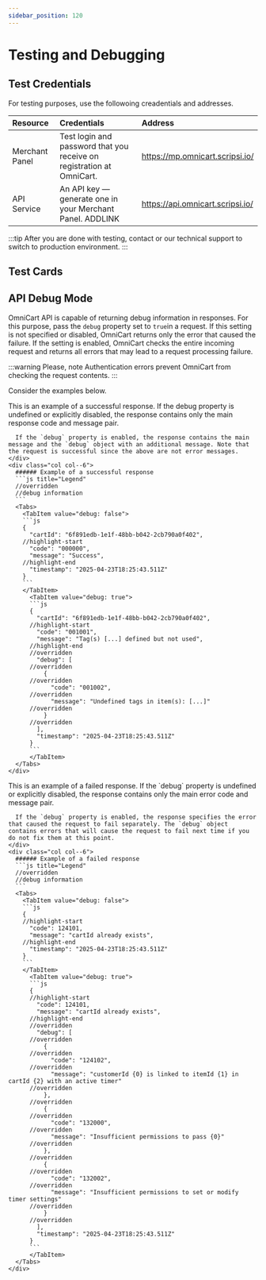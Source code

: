 ```yaml
---
sidebar_position: 120
---
```


# Testing and Debugging

## Test Credentials

For testing purposes, use the followoing creadentials and addresses.

| Resource | Credentials | Address |
| :-- | :-- | :-- |
| Merchant Panel | Test login and password that you receive on registration at OmniCart. | https://mp.omnicart.scripsi.io/ |
| API Service | An API key — generate one in your Merchant Panel. ADDLINK | https://api.omnicart.scripsi.io/ |

:::tip
After you are done with testing, contact or our technical support to switch to production environment.
:::

## Test Cards


<Cards />

## API Debug Mode

OmniCart API is capable of returning debug information in responses. For this purpose, pass the `debug` property set to `true`in a request. If this setting is not specified or disabled, OmniCart returns only the error that caused the failure. If the setting is enabled, OmniCart checks the entire incoming request and returns all errors that may lead to a request processing failure.

:::warning Please, note
Authentication errors prevent OmniCart from checking the request contents.
:::

Consider the examples below.

<div class="container">
  <div class="row">
    <div class="col col--6">
      This is an example of a successful response. If the debug property is undefined or explicitly disabled, the response contains only the main response code and message pair.
      
      If the `debug` property is enabled, the response contains the main message and the `debug` object with an additional message. Note that the request is successful since the above are not error messages.
    </div>
    <div class="col col--6">
      ###### Example of a successful response
      ```js title="Legend"
      //overridden
      //debug information
      ```
      <Tabs>
        <TabItem value="debug: false">
        ```js
        {
          "cartId": "6f891edb-1e1f-48bb-b042-2cb790a0f402",
        //highlight-start
          "code": "000000",
          "message": "Success",
        //highlight-end
          "timestamp": "2025-04-23T18:25:43.511Z"
        }
        ```
        </TabItem>
          <TabItem value="debug: true">
          ```js
          {
            "cartId": "6f891edb-1e1f-48bb-b042-2cb790a0f402",
          //highlight-start
            "code": "001001",
            "message": "Tag(s) [...] defined but not used",
          //highlight-end
          //overridden
            "debug": [
          //overridden
              {
          //overridden
                "code": "001002",
          //overridden
                "message": "Undefined tags in item(s): [...]"
          //overridden
              }
          //overridden
            ],
            "timestamp": "2025-04-23T18:25:43.511Z"
          }
          ```
          </TabItem>
      </Tabs>
    </div>
  </div>
</div>

<div class="container">
  <div class="row">
    <div class="col col--6">
      This is an example of a failed response. If the `debug` property is undefined or explicitly disabled, the response contains only the main error code and message pair.
      
      If the `debug` property is enabled, the response specifies the error that caused the request to fail separately. The `debug` object contains errors that will cause the request to fail next time if you do not fix them at this point.
    </div>
    <div class="col col--6">
      ###### Example of a failed response
      ```js title="Legend"
      //overridden
      //debug information
      ```
      <Tabs>
        <TabItem value="debug: false">
        ```js
        {
        //highlight-start
          "code": 124101,
          "message": "cartId already exists",
        //highlight-end
          "timestamp": "2025-04-23T18:25:43.511Z"
        }
        ```
        </TabItem>
          <TabItem value="debug: true">
          ```js
          {
          //highlight-start
            "code": 124101,
            "message": "cartId already exists",
          //highlight-end
          //overridden
            "debug": [
          //overridden
              {
          //overridden
                "code": "124102",
          //overridden
                "message": "customerId {0} is linked to itemId {1} in cartId {2} with an active timer"
          //overridden
              },
          //overridden
              {
          //overridden
                "code": "132000",
          //overridden
                "message": "Insufficient permissions to pass {0}"
          //overridden
              },
          //overridden
              {
          //overridden
                "code": "132002",
          //overridden
                "message": "Insufficient permissions to set or modify timer settings"
          //overridden
              }
          //overridden
            ],
            "timestamp": "2025-04-23T18:25:43.511Z"
          }
          ```
          </TabItem>
      </Tabs>
    </div>
  </div>
</div>

<!-- imports -->

